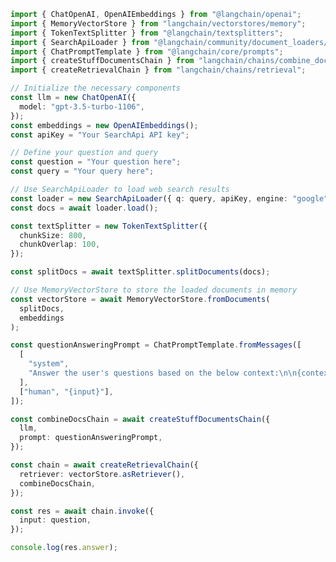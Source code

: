 ```typescript
import { ChatOpenAI, OpenAIEmbeddings } from "@langchain/openai";
import { MemoryVectorStore } from "langchain/vectorstores/memory";
import { TokenTextSplitter } from "@langchain/textsplitters";
import { SearchApiLoader } from "@langchain/community/document_loaders/web/searchapi";
import { ChatPromptTemplate } from "@langchain/core/prompts";
import { createStuffDocumentsChain } from "langchain/chains/combine_documents";
import { createRetrievalChain } from "langchain/chains/retrieval";

// Initialize the necessary components
const llm = new ChatOpenAI({
  model: "gpt-3.5-turbo-1106",
});
const embeddings = new OpenAIEmbeddings();
const apiKey = "Your SearchApi API key";

// Define your question and query
const question = "Your question here";
const query = "Your query here";

// Use SearchApiLoader to load web search results
const loader = new SearchApiLoader({ q: query, apiKey, engine: "google" });
const docs = await loader.load();

const textSplitter = new TokenTextSplitter({
  chunkSize: 800,
  chunkOverlap: 100,
});

const splitDocs = await textSplitter.splitDocuments(docs);

// Use MemoryVectorStore to store the loaded documents in memory
const vectorStore = await MemoryVectorStore.fromDocuments(
  splitDocs,
  embeddings
);

const questionAnsweringPrompt = ChatPromptTemplate.fromMessages([
  [
    "system",
    "Answer the user's questions based on the below context:\n\n{context}",
  ],
  ["human", "{input}"],
]);

const combineDocsChain = await createStuffDocumentsChain({
  llm,
  prompt: questionAnsweringPrompt,
});

const chain = await createRetrievalChain({
  retriever: vectorStore.asRetriever(),
  combineDocsChain,
});

const res = await chain.invoke({
  input: question,
});

console.log(res.answer);
```